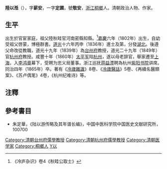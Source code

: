 '''陸以湉'''（{{bd|1802年||1865年|catIdx=L陆}}），字'''薪安'''，一字'''定圃'''，號'''敬安'''，[[浙江|浙江]][[桐鄉|桐鄉]]人。清朝政治人物、作家。

==生平==
出生於官宦家庭，祖父陸秋畦官河南密縣知縣。<ref>《冷庐杂识》卷4《秋畦公取士》</ref>[[嘉慶|嘉慶]]六年（1802年）出生，自幼受祖父啓蒙，博極群書。[[道光|道光]]十六年丙申（1836年）進士及第，分發[[湖北|湖北]]。後遵父命改從教職，道光十九年（1839年）為[[台州府|台州府]]教授，道光二十九年（1849年）官[[杭州府|杭州府]]教授。咸豐十年（1860年）[[太平军|太平军]]陷[[杭州|杭州]]，遂以母老辞官，舉家遷至[[上海|上海]]，入[[李鸿章|李鸿章]]幕下，受聘为忠义局董事。浙江巡抚[[蒋益澧|蒋益澧]]聘為杭州[[紫阳书院|紫阳书院]]讲席。同治四年（1865年）卒。著有《[[冷廬雜識|冷廬雜識]]》8卷、《[[冷廬醫話|冷廬醫話]]》5卷、《再續名醫類案》、《苏卢偶笔》4卷，《杭州纪难诗》等。

==注釋==
{{reflist}}

==參考書目==
*朱定華，《陆以游传略及其年谱长编》，中国中医科学院中国医史文献研究所，100700 

{{wikisource author}}

{{道光十六年丙申恩科殿試金榜}}

{{DEFAULTSORT:Lu陸}}
[[Category:清朝台州府儒學教授|Category:清朝台州府儒學教授]]
[[Category:清朝杭州府儒學教授|Category:清朝杭州府儒學教授]]
[[Category:清朝医学家|Category:清朝医学家]]
[[Category:桐鄉人|Category:桐鄉人]]
[[Category:陸姓|Y以]]